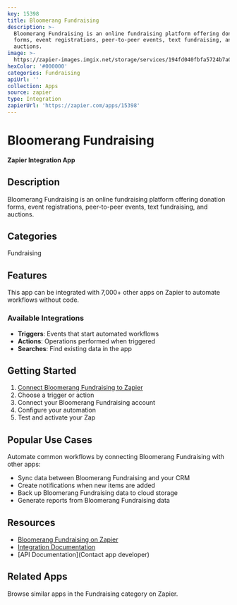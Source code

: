 ```yaml
---
key: 15398
title: Bloomerang Fundraising
description: >-
  Bloomerang Fundraising is an online fundraising platform offering donation
  forms, event registrations, peer-to-peer events, text fundraising, and
  auctions.
image: >-
  https://zapier-images.imgix.net/storage/services/194fd040fbfa5724b7a0b311da04d9f0.png?auto=format%2Ccompress&ixlib=python-3.0.0&q=50
hexColor: '#000000'
categories: Fundraising
apiUrl: ''
collection: Apps
source: zapier
type: Integration
zapierUrl: 'https://zapier.com/apps/15398'
---
```

# Bloomerang Fundraising

**Zapier Integration App**

## Description

Bloomerang Fundraising is an online fundraising platform offering donation forms, event registrations, peer-to-peer events, text fundraising, and auctions.

## Categories

Fundraising

## Features

This app can be integrated with 7,000+ other apps on Zapier to automate workflows without code.

### Available Integrations

- **Triggers**: Events that start automated workflows
- **Actions**: Operations performed when triggered
- **Searches**: Find existing data in the app

## Getting Started

1. [Connect Bloomerang Fundraising to Zapier](https://zapier.com/apps/15398)
2. Choose a trigger or action
3. Connect your Bloomerang Fundraising account
4. Configure your automation
5. Test and activate your Zap

## Popular Use Cases

Automate common workflows by connecting Bloomerang Fundraising with other apps:

- Sync data between Bloomerang Fundraising and your CRM
- Create notifications when new items are added
- Back up Bloomerang Fundraising data to cloud storage
- Generate reports from Bloomerang Fundraising data

## Resources

- [Bloomerang Fundraising on Zapier](https://zapier.com/apps/15398)
- [Integration Documentation](https://zapier.com/apps/15398/integrations)
- [API Documentation](Contact app developer)

## Related Apps

Browse similar apps in the Fundraising category on Zapier.
